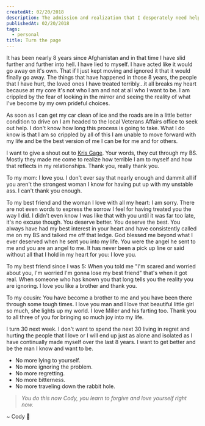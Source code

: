 ```yaml
---
createdAt: 02/20/2018
description: The admission and realization that I desperately need help.
publishedAt: 02/20/2018
tags:
  - personal
title: Turn the page
---
```



It has been nearly 8 years since Afghanistan and in that time I have slid further and further into hell. I have lied to myself. I have acted like it would go away on it's own. That if I just kept moving and ignored it that it would finally go away. The things that have happened in those 8 years, the people that I have hurt, the loved ones I have treated terribly...it all breaks my heart because at my core it's not who I am and not at all who I want to be. I am crippled by the fear of looking in the mirror and seeing the reality of what I've become by my own prideful choices.

As soon as I can get my car clean of ice and the roads are in a little better condition to drive on I am headed to the local Veterans Affairs office to seek out help. I don't know how long this process is going to take. What I do know is that I am so crippled by all of this I am unable to move forward with my life and be the best version of me I can be for me and for others.

I want to give a shout out to [Kris Gage](https://medium.com/@krisgage). Your words, they cut through my BS. Mostly they made me come to realize how terrible I am to myself and how that reflects in my relationships. Thank you, really thank you.

To my mom: I love you. I don't ever say that nearly enough and dammit all if you aren't the strongest woman I know for having put up with my unstable ass. I can't thank you enough.

To my best friend and the woman I love with all my heart: I am sorry. There are not even words to express the sorrow I feel for having treated you the way I did. I didn't even know I was like that with you until it was far too late, it's no excuse though. You deserve better. You deserve the best. You always have had my best interest in your heart and have consistently called me on my BS and talked me off that ledge. God blessed me beyond what I ever deserved when he sent you into my life. You were the angel he sent to me and you are an angel to me. It has never been a pick up line or said without all that I hold in my heart for you: I love you.

To my best friend since I was 5: When you told me "I'm scared and worried about you, I'm worried I'm gonna lose my best friend" that's when it got real. When someone who has known you that long tells you the reality you are ignoring. I love you like a brother and thank you.

To my cousin: You have become a brother to me and you have been there through some tough times. I love you man and I love that beautiful little girl so much, she lights up my world. I love Miller and his farting too. Thank you to all three of you for bringing so much joy into my life.

I turn 30 next week. I don't want to spend the next 30 living in regret and hurting the people that I love or I will end up just as alone and isolated as I have continually made myself over the last 8 years. I want to get better and be the man I know and want to be.

- No more lying to yourself.
- No more ignoring the problem.
- No more regretting.
- No more bitterness.
- No more traveling down the rabbit hole.

> _You do this now Cody, you learn to forgive and love yourself right now._

<Signature>~ Cody 🚀</Signature>
